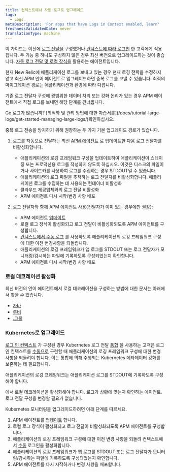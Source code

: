 ```yaml
---
title: 컨텍스트에서 자동 로그로 업그레이드
tags:
  - Logs
metaDescription: 'For apps that have Logs in Context enabled, learn'
freshnessValidatedDate: never
translationType: machine
---
```


이 가이드는 이전에 [로그 전달을](/docs/logs/forward-logs/enable-log-management-new-relic/) 구성했거나 [컨텍스트에 따라 로그인](/docs/apm/new-relic-apm/getting-started/get-started-logs-context/) 한 고객에게 적용됩니다. 두 기능 중 하나도 구성하지 않은 경우 최신 버전으로 업그레이드하는 것이 좋습니다. <InlinePopover type="apm"/>[자동 로그 전달 및 로컬 장식을](/docs/apm/new-relic-apm/getting-started/get-started-logs-context/) 활용하는 에이전트입니다.

현재 New Relic에 애플리케이션 로그를 보내고 있는 경우 현재 로깅 전략을 수정하지 않고 최신 APM 언어 에이전트로 업그레이드하면 중복 로그를 보낼 수 있습니다. 최적의 마이그레이션 경로는 애플리케이션과 환경에 따라 다릅니다.

기존 로그 전달자 구성에 광범위한 데이터 처리 또는 강화 논리가 있는 경우 APM 에이전트에서 직접 로그를 보내면 해당 단계를 건너뜁니다.

<Callout variant="tip">
  Go 로그가 많습니까? [최적화 및 관리 방법에 대한 자습서를](/docs/tutorial-large-logs/get-started-managing-large-logs/)확인하십시오.
</Callout>

중복 로그 전송을 방지하기 위해 권장하는 두 가지 기본 업그레이드 경로가 있습니다.

1. 로그를 자동으로 전달하는 최신 [APM 에이전트](/docs/new-relic-one/install-configure/update-new-relic-agent/) 로 업데이트한 다음 로그 전달자를 비활성화합니다.

   * 애플리케이션의 로깅 프레임워크 구성을 업데이트하여 애플리케이션이 스테이징 또는 프로덕션용 로그를 작성하지 않도록 하십시오. 이것은 디스크의 파일이거나 사이드카를 사용하여 로그를 수집하는 경우 STDOUT일 수 있습니다.
   * 애플리케이션의 로그 파일을 추적하는 로그 전달자를 비활성화합니다. 애플리케이션 로그를 수집하는 데 사용되는 컨테이너 비활성화
   * 클라우드 제공업체와의 로그 전달 비활성화
   * APM 에이전트 다시 시작/변경 사항 배포


2. 로그 전달자와 함께 APM 에이전트 사용(전달자가 이미 있는 경우에만 권장):

   * APM 에이전트 [업데이트](/docs/new-relic-one/install-configure/update-new-relic-agent)
   * 로컬 로그 장식이 활성화되고 로그 전달이 비활성화되도록 APM 에이전트를 구성합니다.
   * [컨텍스트에서 수동 로그](/docs/logs/logs-context/logs-in-context#enable-logs) 를 사용하도록 애플리케이션의 로깅 프레임워크 구성에 대한 이전 변경사항을 되돌립니다.
   * 애플리케이션의 로깅 프레임워크가 앱 로그를 STDOUT 또는 로그 전달자가 모니터링/감시하는 파일에 기록하도록 구성되었는지 확인합니다.
   * APM 에이전트 다시 시작/변경 사항 배포

### 로컬 데코레이션 활성화

최신 버전의 언어 에이전트에서 로컬 데코레이션을 구성하는 방법에 대한 문서는 아래에서 찾을 수 있습니다.

* [자바](/docs/logs/logs-context/java-configure-logs-context-all/#2-decorate)
* [루비](/docs/logs/logs-context/configure-logs-context-ruby)
* [.그물](/docs/logs/logs-context/net-configure-logs-context-all#2-decorate)

### Kubernetes로 업그레이드

[로그 인 컨텍스트](/docs/apm/new-relic-apm/getting-started/get-started-logs-context/) 가 구성된 경우 Kubernetes 로그 전달 [통합](https://github.com/newrelic/helm-charts/tree/master/charts/newrelic-logging#installation) 을 사용하는 고객은 로그 인 컨텍스트를 [수동으로](/docs/logs/logs-context/logs-in-context#enable-logs) 구현할 때 애플리케이션의 로깅 프레임워크 구성에 대한 변경 사항을 되돌려야 합니다. 이는 통합에 의해 수행되는 Kubernetes 메타데이터 강화를 보존하는 데 필요합니다.

애플리케이션의 로깅 프레임워크는 애플리케이션 로그를 STDOUT에 기록하도록 구성해야 합니다.

에서 로컬 데코레이션을 활성화해야 합니다. <InlinePopover type="apm"/>로그가 상황에 맞는지 확인하는 에이전트. 로그 전달 구성을 변경할 필요가 없습니다.

Kubernetes 모니터링을 업그레이드하려면 아래 단계를 따르세요.

1. APM 에이전트를 [업데이트](/docs/new-relic-one/install-configure/update-new-relic-agent/) 합니다.
2. 로컬 로그 장식이 활성화되고 로그 전달이 비활성화되도록 APM 에이전트를 구성합니다.
3. 애플리케이션의 로깅 프레임워크 구성에 대한 이전 변경 사항을 되돌려 컨텍스트에서 [수동](/docs/logs/logs-context/logs-in-context#enable-logs) 로그인을 활성화합니다.
4. 애플리케이션의 로깅 프레임워크가 앱 로그를 STDOUT 또는 로그 전달자가 모니터링/감시하는 파일에 기록하도록 구성되었는지 확인합니다.
5. APM 에이전트를 다시 시작하거나 변경 사항을 배포합니다.
